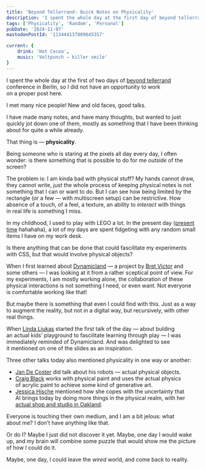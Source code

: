 ```yaml
---
title: 'Beyond Tellerrand: Quick Notes on Physicality'
description: 'I spent the whole day at the first day of beyond tellerrand conference in Berlin, so I did not have an opportunity to work on a proper post here. I met many nice people! New and old faces, good talks. I have made many notes, and have many thoughts, but wanted to just quickly jot down one of them, mostly as something that I have been thinking about for quite a while already. That thing is — physicality.'
tags: ['Physicality', 'Random', 'Personal']
pubDate: '2024-11-07'
mastodonPostId: '113444137809645357'

current: {
	drink: 'Hot Cocoa',
	music: 'Veltpunch — killer smile'
}
---
```


I spent the whole day at the first of two days of [beyond tellerrand](https://beyondtellerrand.com/events/berlin-2024) conference in Berlin, so I did not have an opportunity to work on a proper post here.

I met many nice people! New and old faces, good talks.

I have made many notes, and have many thoughts, but wanted to just quickly jot down one of them, mostly as something that I have been thinking about for quite a while already.

That thing is — **physicality**.

Being someone who is staring at the pixels all day every day, I often wonder: is there something that is possible to do for me _outside_ of the screen?

The problem is: I am kinda bad with physical stuff? My hands cannot draw, they cannot write, just the whole process of keeping physical notes is not something that I can or want to do. But I can see how being limited by the rectangle (or a few — with multiscreen setup) can be restrictive. How absence of a touch, of a feel, a texture, an ability to _interact_ with things in real life is something I miss.

In my childhood, I used to play with LEGO a lot. In the present day ([present time](https://www.youtube.com/watch?v=NfjsLmya1PI) hahahaha), a lot of my days are spent fidgeting with any random small items I have on my work desk.

Is there anything that can be done that could fascilitate my experiments with CSS, but that would involve physical objects?

When I first learned about [Dynamicland](https://dynamicland.org/) — a project by [Bret Victor](https://worrydream.com/) and some others — I was looking at it from a rather sceptical point of view. For my experiments, I am mostly working alone, the collaboration of these physical interactions is not something I need, or even want. Not everyone is comfortable working like that!

But maybe there is something that even I could find with this. Just as a way to augment the reality, but not in a digital way, but recursively, with other real things.

When [Linda Liukas](http://lindaliukas.com/) started the first talk of the day — about bulding an actual kids’ playground to fascilitate learning through play — I was immediately reminded of Dynamicland. And was delighted to see it mentioned on one of the slides as an inspiration.

Three other talks today also mentioned physicality in one way or another:

- [Jan De Coster](https://sulu.be/) did talk about his robots — actual physical objects.
- [Craig Black](https://craig.black/) works with physical paint and uses the actual physics of acrylic paint to achieve some kind of generative art.
- [Jessica Hische](https://jessicahische.is/awesome) mentioned how she copes with the uncertainty that AI brings today by doing more things in the physical realm, with her [actual shop and studio in Oakland](https://jessicahische.shop/).

Everyone is touching their own medium, and I am a bit jelous: what about me? I don’t have anything like that.

Or do I? Maybe I just did not discover it yet. Maybe, one day I would wake up, and my brain will combine some puzzle that would show me the picture of how _I_ could do it.

Maybe, one day, I could leave the _wired_ world, and come back to reality.
